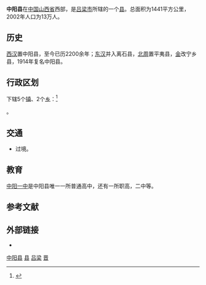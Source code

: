 {{Infobox China County
|Belong = [[山西省|山西省]][[吕梁市|吕梁市]]
}}

'''中阳县'''在[[中国|中国]][[山西省|山西省]]西部，是[[吕梁市|吕梁市]]所辖的一个[[县|县]]。总面积为1441平方公里，2002年人口为13万人。

==历史==
[[西汉|西汉]]置中阳县，至今已历2200余年；[[东汉|东汉]]并入离石县，[[北周|北周]]置平夷县，[[金|金]]改宁乡县，1914年复名中阳县。

== 行政区划 ==
{{PAGENAMEBASE}}下辖5个[[行政建制镇|镇]]、2个[[乡_(中华人民共和国)|乡]]：<ref>{{PRC admin/ref sgc|14/11/29/000/000}}</ref>

{{PRC admin/children|14/11/29/000/000}}。

== 交通 ==
* {{中国国道名|209}}过境。

==教育==
[[中阳一中|中阳一中]]是中阳县唯一一所普通高中，还有一所职高，二中等。

== 参考文献 ==
{{reflist}}

== 外部链接 ==
* {{Official website|http://www.sxzhongyang.gov.cn/|name=中阳县人民政府门户网站}}

{{中阳县行政区划}}
{{吕梁市行政区划}}
{{山西行政区划}}
{{国家级贫困县|前}}

[[Category:中阳县|]]
[[Category:吕梁区县市|县]]
[[Category:山西省县份|吕梁]]
[[Category:原国家级贫困县|晋]]